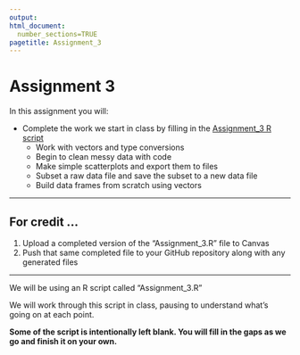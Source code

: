 ```yaml
---
output: 
html_document:
  number_sections=TRUE
pagetitle: Assignment_3
---
```



# **Assignment 3**

In this assignment you will:

+ Complete the work we start in class by filling in the [Assignment_3 R script](https://gzahn.github.io/data-course/Repository/Assignment_3/Assignment_3.R){target="_blank"} 
  + Work with vectors and type conversions
  + Begin to clean messy data with code
  + Make simple scatterplots and export them to files
  + Subset a raw data file and save the subset to a new data file
  + Build data frames from scratch using vectors

__________


## **For credit ...**

1.  Upload a completed version of the "Assignment_3.R" file to Canvas
2.  Push that same completed file to your GitHub repository along with any generated files

__________

We will be using an R script called "Assignment_3.R"

We will work through this script in class, pausing to understand what's going on at each point.

**Some of the script is intentionally left blank. You will fill in the gaps as we go and finish it on your own.**

